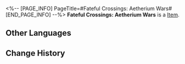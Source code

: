 <%-- [PAGE_INFO]
PageTitle=#Fateful Crossings: Aetherium Wars#
[END_PAGE_INFO] --%>
{{Item Infobox
|id          = 309001
|image       = Item Fateful Crossings- Aetherium Wars.png{{subst:void|<!--$UPLOAD:<<SpriteOutput/ItemFigures/309001.png>-<Item Fateful Crossings- Aetherium Wars.png>-<Item Icons>>-->}}
|type        = 
|invCategory = 
|rarity      = 4
|effect      = 
|description = A beautiful envelope containing a customized ticket. When used, you can choose one of the following 4-star characters:<br />Serval, Hook, Pela, Luka
}}
{{Description|"Meet new companions in your journeys."}}
'''Fateful Crossings: Aetherium Wars''' is a [[Item]].

==Other Languages==
{{Other Languages
|en   = Fateful Crossings: Aetherium Wars
|zhs  = 旅程之遇：「以太战线」
|zht  = 旅程之遇：「乙太戰線」
|ja   = 旅の出会い：「エーテル戦線」
|ko   = 여정에서의 만남: 「에테르 배틀」
|es   = Encuentros en el viaje: Guerras Etéreas
|fr   = Rencontre des Guerres de l'étherium
|ru   = Встречи в путешествии: «Эфирные войны»
|th   = การพบพานระหว่างเดินทาง: แนวรบ Aetherium
|vi   = Hành Trình Gặp Gỡ: "Cuộc Chiến Aetherium"
|de   = Schicksalhafte Begegnungen: Ätheriumkrieg
|id   = Fateful Crossings: Perang Aetherium
|pt   = Encontro Destinado: Guerras de Aetherium
}}

==Change History==
{{Change History|1.4}}